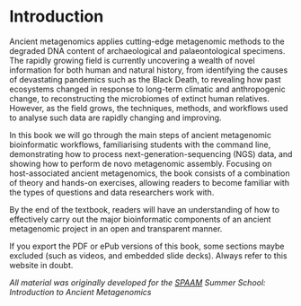 # Introduction {.unnumbered}

Ancient metagenomics applies cutting-edge metagenomic methods to the degraded DNA content of archaeological and palaeontological specimens. The rapidly growing field is currently uncovering a wealth of novel information for both human and natural history, from identifying the causes of devastating pandemics such as the Black Death, to revealing how past ecosystems changed in response to long-term climatic and anthropogenic change, to reconstructing the microbiomes of extinct human relatives. However, as the field grows, the techniques, methods, and workflows used to analyse such data are rapidly changing and improving.

In this book we will go through the main steps of ancient metagenomic bioinformatic workflows, familiarising students with the command line, demonstrating how to process next-generation-sequencing (NGS) data, and showing how to perform de novo metagenomic assembly. Focusing on host-associated ancient metagenomics, the book consists of a combination of theory and hands-on exercises, allowing readers to become familiar with the types of questions and data researchers work with.

By the end of the textbook, readers will have an understanding of how to effectively carry out the major bioinformatic components of an ancient metagenomic project in an open and transparent manner.

::: {.callout-note}
If you export the PDF or ePub versions of this book, some sections maybe excluded (such as videos, and embedded slide decks). Always refer to this website in doubt.
:::

_All material was originally developed for the [SPAAM](https://spaam-community-github.io) Summer School: Introduction to Ancient Metagenomics_

<!-- TODO -->
<!-- Instructions on how to navigate book and computational environment set up - maybe separte page 'before you start'? -->